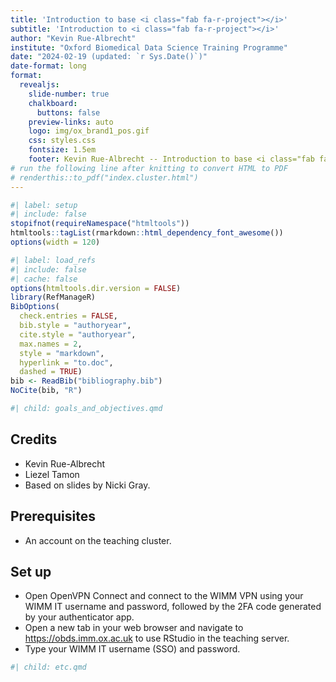 ```yaml
---
title: 'Introduction to base <i class="fab fa-r-project"></i>'
subtitle: 'Introduction to <i class="fab fa-r-project"></i>'
author: "Kevin Rue-Albrecht"
institute: "Oxford Biomedical Data Science Training Programme"
date: "2024-02-19 (updated: `r Sys.Date()`)"
date-format: long
format:
  revealjs: 
    slide-number: true
    chalkboard: 
      buttons: false
    preview-links: auto
    logo: img/ox_brand1_pos.gif
    css: styles.css
    fontsize: 1.5em
    footer: Kevin Rue-Albrecht -- Introduction to base <i class="fab fa-r-project"></i>
# run the following line after knitting to convert HTML to PDF
# renderthis::to_pdf("index.cluster.html")
---
```


```r
#| label: setup
#| include: false
stopifnot(requireNamespace("htmltools"))
htmltools::tagList(rmarkdown::html_dependency_font_awesome())
options(width = 120)
```

```r
#| label: load_refs
#| include: false
#| cache: false
options(htmltools.dir.version = FALSE)
library(RefManageR)
BibOptions(
  check.entries = FALSE,
  bib.style = "authoryear",
  cite.style = "authoryear",
  max.names = 2,
  style = "markdown",
  hyperlink = "to.doc",
  dashed = TRUE)
bib <- ReadBib("bibliography.bib")
NoCite(bib, "R")
```

```r
#| child: goals_and_objectives.qmd
```

## Credits

- Kevin Rue-Albrecht
- Liezel Tamon
- Based on slides by Nicki Gray.

## Prerequisites

- An account on the teaching cluster.

## Set up

- Open OpenVPN Connect and connect to the WIMM VPN using your WIMM IT username and password, followed by the 2FA code generated by your authenticator app.
- Open a new tab in your web browser and navigate to <https://obds.imm.ox.ac.uk> to use RStudio in the teaching server.
- Type your WIMM IT username (SSO) and password.

```r
#| child: etc.qmd
```

